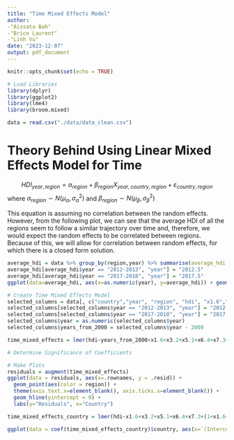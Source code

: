 ```yaml
---
title: "Time Mixed Effects Model"
author: 
-"Aissata Bah"
-"Brice Laurent"
-"Linh Vu"
date: "2023-12-07"
output: pdf_document
---
```


```r
knitr::opts_chunk$set(echo = TRUE)
```

```r
# Load Libraries
library(dplyr)
library(ggplot2)
library(lme4)
library(broom.mixed)

data = read.csv("./data/data_clean.csv")
```

# Theory Behind Using Linear Mixed Effects Model for Time

$$HDI_{year,region} = \alpha_{region}+\beta_{region}X_{year,country,region}+\varepsilon_{country,region}$$
where $\alpha_{region}\sim N(\mu_{\alpha},\sigma_{\alpha}^2)$ and $\beta_{region}\sim N(\mu_{\beta},\sigma_{\beta}^2)$

This equation is assuming no correlation between the random effects. However, from the following plot, we can see that the average HDI of all the regions seem to follow a similar trajectory over time and, therefore, we would expect the random effects to be correlated between regions. Because of this, we will allow for correlation between random effects, for which there is a closed form solution. 

```r
average_hdi = data %>% group_by(region,year) %>% summarise(average_hdi = mean(hdi))
average_hdi[average_hdi$year == "2012-2013", "year"] = "2012.5"
average_hdi[average_hdi$year == "2017-2018", "year"] = "2017.5"
ggplot(data=average_hdi, aes(x=as.numeric(year), y=average_hdi)) + geom_line(aes(color = region))
```


```r
# Create Time Mixed Effects Model
selected_columns = data[, c("country","year", "region", "hdi", "x1.6","x3.2", "x5.1", "x6.4", "x7.3")]
selected_columns[selected_columns$year == "2012-2013", "year"] = "2012.5"
selected_columns[selected_columns$year == "2017-2018", "year"] = "2017.5"
selected_columns$year = as.numeric(selected_columns$year)
selected_columns$years_from_2000 = selected_columns$year - 2000

time_mixed_effects = lmer(hdi~years_from_2000+x1.6+x3.2+x5.1+x6.4+x7.3+(1+years_from_2000|region),data=selected_columns)
```

```r
# Determine Significance of Coefficients

```

```r
# Make Plots
residuals = augment(time_mixed_effects)
ggplot(data = residuals, aes(x=.rownames, y = .resid)) +
  geom_point(aes(color = region)) +
  theme(axis.text.x=element_blank(), axis.ticks.x=element_blank()) +
  geom_hline(yintercept = 0) +
  labs(y="Residuals", x="Country")

time_mixed_effects_country = lmer(hdi~x1.6+x3.2+x5.1+x6.4+x7.3+(1+x1.6+x3.2+x5.1+x6.4+x7.3||region)+(1+years_from_2000||country),data=selected_columns)

ggplot(data = coef(time_mixed_effects_country)$country, aes(x=`(Intercept)`, y = years_from_2000)) + geom_point()
```